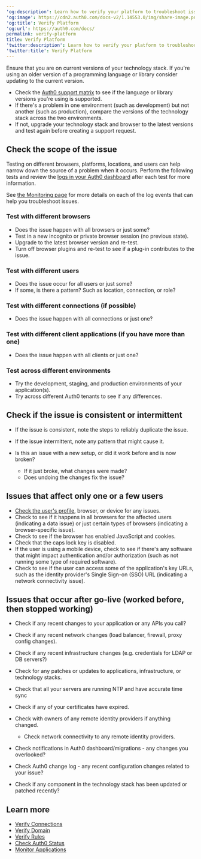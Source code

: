 ---
'og:description': Learn how to verify your platform to troubleshoot issues
'og:image': https://cdn2.auth0.com/docs-v2/1.14553.0/img/share-image.png
'og:title': Verify Platform
'og:url': https://auth0.com/docs/
permalink: verify-platform
title: Verify Platform
'twitter:description': Learn how to verify your platform to troubleshoot issues
'twitter:title': Verify Platform
---
Ensure that you are on current versions of your technology stack. If you're using an older version of a programming language or library consider updating to the current version.

* Check the [Auth0 support matrix](/docs/troubleshoot/customer-support/product-support-matrix) to see if the language or library versions you're using is supported.
* If there's a problem in one environment (such as development) but not another (such as production), compare the versions of the technology stack across the two environments.
* If not, upgrade your technology stack and browser to the latest versions and test again before creating a support request.

## Check the scope of the issue

Testing on different browsers, platforms, locations, and users can help narrow down the source of a problem when it occurs. Perform the following tests and review the [logs in your Auth0 dashboard](https://manage.auth0.com/#/logs) after each test for more information.

<Callout icon="file-lines" color="#0EA5E9" iconType="regular">

See [the Monitoring page](/docs/deploy-monitor/monitor) for more details on each of the log events that can help you troubleshoot issues.

</Callout>

### Test with different browsers

* Does the issue happen with all browsers or just some?
* Test in a new incognito or private browser session (no previous state).
* Upgrade to the latest browser version and re-test.
* Turn off browser plugins and re-test to see if a plug-in contributes to the issue.

### Test with different users

* Does the issue occur for all users or just some?
* If some, is there a pattern? Such as location, connection, or role?

### Test with different connections (if possible)

* Does the issue happen with all connections or just one?

### Test with different client applications (if you have more than one)

* Does the issue happen with all clients or just one?

### Test across different environments

* Try the development, staging, and production environments of your application(s).
* Try across different Auth0 tenants to see if any differences.

## Check if the issue is consistent or intermittent

* If the issue is consistent, note the steps to reliably duplicate the issue.
* If the issue intermittent, note any pattern that might cause it.
* Is this an issue with a new setup, or did it work before and is now broken?

  + If it just broke, what changes were made?
  + Does undoing the changes fix the issue?

## Issues that affect only one or a few users

* [Check the user's profile](/docs/troubleshoot/authentication-issues/check-user-profiles), browser, or device for any issues.
* Check to see if it happens in all browsers for the affected users (indicating a data issue) or just certain types of browsers (indicating a browser-specific issue).
* Check to see if the browser has enabled JavaScript and cookies.
* Check that the caps lock key is disabled.
* If the user is using a mobile device, check to see if there's any software that might impact authentication and/or authorization (such as not running some type of required software).
* Check to see if the user can access some of the application's key URLs, such as the <Tooltip tip="Identity Provider (IdP): Service that stores and manages digital identities." cta="View Glossary" href="/docs/glossary?term=identity+provider">identity provider</Tooltip>'s <Tooltip tip="Single Sign-On (SSO): Service that, after a user logs into one applicaton, automatically logs that user in to other applications." cta="View Glossary" href="/docs/glossary?term=Single+Sign-on">Single Sign-on</Tooltip> (SSO) URL (indicating a network connectivity issue).

## Issues that occur after go-live (worked before, then stopped working)

* Check if any recent changes to your application or any APIs you call?
* Check if any recent network changes (load balancer, firewall, proxy config changes).
* Check if any recent infrastructure changes (e.g. credentials for LDAP or DB servers?)
* Check for any patches or updates to applications, infrastructure, or technology stacks.
* Check that all your servers are running NTP and have accurate time sync
* Check if any of your certificates have expired.
* Check with owners of any remote identity providers if anything changed.

  + Check network connectivity to any remote identity providers.
* Check notifications in <Tooltip tip="Auth0 Dashboard: Auth0's main product to configure your services." cta="View Glossary" href="/docs/glossary?term=Auth0+dashboard">Auth0 dashboard</Tooltip>/migrations - any changes you overlooked?
* Check Auth0 change log - any recent configuration changes related to your issue?
* Check if any component in the technology stack has been updated or patched recently?

## Learn more

* [Verify Connections](/docs/troubleshoot/basic-issues/verify-connections)
* [Verify Domain](/docs/troubleshoot/basic-issues/verify-domain)
* [Verify Rules](/docs/troubleshoot/basic-issues/verify-rules)
* [Check Auth0 Status](/docs/deploy-monitor/monitor/check-auth0-status)
* [Monitor Applications](/docs/deploy-monitor/monitor/monitor-applications)